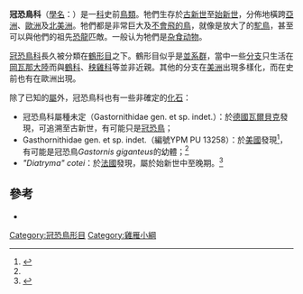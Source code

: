 {{Automatic Taxobox
| fossil_range = {{fossil_range|56|45}}晚[[古新世|古新世]]至中[[始新世|始新世]]
| image = Gastornis skeleton.jpg
| image_width = 250px
| image_caption = [[冠恐鳥|冠恐鳥]]的[[骨骼|骨骼]]。
| display parents=5
| parent authority =[[Stejneger|Stejneger]], 1885
| taxon =Gastornithidae
| authority = [[Max_Fürbringer|Fürbringer]], 1888
| subdivision_ranks = [[屬|屬]]
| subdivision =
* [[冠恐鳥屬|冠恐鳥屬]] ''Gastornis''
* ''Omorhamphus''
* [[中原鳥屬|中原鳥屬]] ''Zhongyuanus''
}}

'''冠恐鳥科'''（[[學名|學名]]：{{lang|la|Gastornithidae}}）是一[[科|科]]史前[[鳥類|鳥類]]。牠們生存於[[古新世|古新世]]至[[始新世|始新世]]，分佈地橫跨[[亞洲|亞洲]]、[[歐洲|歐洲]]及[[北美洲|北美洲]]。牠們都是非常巨大及[[不會飛的鳥|不會飛的鳥]]，就像是放大了的[[駝鳥|駝鳥]]，甚至可以與他們的祖先[[恐龍|恐龍]]匹敵。一般认为牠們是[[杂食动物|杂食动物]]。

[[冠恐鳥科|冠恐鳥科]]長久被分類在[[鶴形目|鶴形目]]之下。鶴形目似乎是[[並系群|並系群]]，當中一些[[分支|分支]]只生活在[[岡瓦那大陸|岡瓦那大陸]]而與[[鶴科|鶴科]]、[[秧雞科|秧雞科]]等並非近親。其他的分支在[[美洲|美洲]]出現多樣化，而在史前也有在歐洲出現。

除了已知的[[屬|屬]]外，冠恐鳥科也有一些非確定的[[化石|化石]]：
* 冠恐鳥科屬種未定（Gastornithidae gen. et sp. indet.）：於[[德國|德國]][[瓦爾貝克|瓦爾貝克]]發現，可追溯至古新世，有可能只是[[冠恐鳥|冠恐鳥]]；
* Gasthornithidae gen. et sp. indet.（編號YPM PU 13258）：於[[美國|美國]]發現<ref name=wetmore1933>{{Cite journal en|author=Wetmore, Alexander|year=1933|title=Fossil Bird Remains from the Eocene of Wyoming|journal=Condor|volume=35|issue=3|pages=115-118|url=http://elibrary.unm.edu/sora/Condor/files/issues/v035n03/p0115-p0118.pdf|access-date=2010-01-29|archive-url=https://web.archive.org/web/20120330180333/http://elibrary.unm.edu/sora/Condor/files/issues/v035n03/p0115-p0118.pdf|archive-date=2012-03-30|dead-url=yes}}</ref>，有可能是冠恐鳥''Gastornis giganteus''的幼體；<ref name=wetmore1933/>
* ''"Diatryma" cotei''：於[[法國|法國]]發現，屬於始新世中至晚期。<ref name=mlikovsky2002>{{Cite book en|author=Mlíkovský, Jirí|year=2002|title=Cenozoic Birds of the World, Part 1: Europe|publisher=Ninox Press|location=Prague|id=ISBN 80-901105-3-8|url=http://www.nm.cz/download/JML-18-2002-CBE.pdf|access-date=2010-01-29|archive-url=https://www.webcitation.org/5wzfLX4u8?url=http://www.nm.cz/download/JML-18-2002-CBE.pdf|archive-date=2011-03-07|dead-url=yes}}</ref>

== 參考 ==
{{Reflist}}
* {{Cite journal en|author=Brodkorb, Pierce|year=1967|title=Catalogue of Fossil Birds: Part 3 (Ralliformes, Ichthyornithiformes, Charadriiformes)|journal=Bulletin of the Florida State Museum|volume=11|issue=3|url=http://fulltext10.fcla.edu/cgi/t/text/text-idx?cc=feol;subview=fullcitation;idno=UF00001511|access-date=2010-01-29|archive-date=2008-02-23|archive-url=https://web.archive.org/web/20080223203144/http://fulltext10.fcla.edu/cgi/t/text/text-idx?cc=feol;subview=fullcitation;idno=UF00001511|dead-url=no}}
{{泛雞雁類}}
[[Category:冠恐鳥形目|Category:冠恐鳥形目]]
[[Category:雞雁小綱|Category:雞雁小綱]]